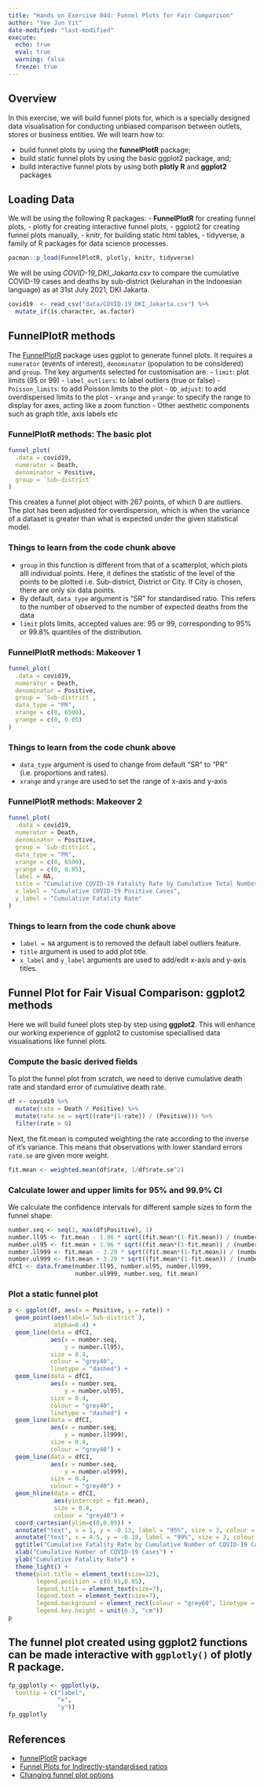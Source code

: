 ```yaml
---
title: "Hands on Exercise 04d: Funnel Plots for Fair Comparison"
author: "Yee Jun Yit"
date-modified: "last-modified"
execute:
  echo: true
  eval: true
  warning: false
  freeze: true
---
```


## Overview

In this exercise, we will build funnel plots for, which is a specially designed data visualisation for conducting unbiased comparison between outlets, stores or business entities. We will learn how to:

-   build funnel plots by using the **funnelPlotR** package;
-   build static funnel plots by using the basic ggplot2 package, and;
-   build interactive funnel plots by using both **plotly R** and **ggplot2** packages

## Loading Data

We will be using the following R packages: - **FunnelPlotR** for creating funnel plots, - plotly for creating interactive funnel plots, - ggplot2 for creating funnel plots manually, - knitr, for building static html tables, - tidyverse, a family of R packages for data science processes.

```r
pacman::p_load(FunnelPlotR, plotly, knitr, tidyverse)
```

We will be using *COVID-19_DKI_Jakarta.csv* to compare the cumulative COVID-19 cases and deaths by sub-district (kelurahan in the Indonesian language) as at 31st July 2021, DKI Jakarta.

```r
covid19  <- read_csv("data/COVID-19_DKI_Jakarta.csv") %>%
  mutate_if(is.character, as.factor)
```

## FunnelPlotR methods

The [FunnelPlotR](https://nhs-r-community.github.io/FunnelPlotR/) package uses ggplot to generate funnel plots. It requires a `numerator` (events of interest), `denominator` (population to be considered) and `group`. The key arguments selected for customisation are: - `limit`: plot limits (95 or 99) - `label_outliers`: to label outliers (true or false) - `Poisson_limits`: to add Poisson limits to the plot - `OD_adjust`: to add overdispersed limits to the plot - `xrange` and `yrange`: to specify the range to display for axes, acting like a zoom function - Other aesthetic components such as graph title, axis labels etc

### FunnelPlotR methods: The basic plot

```r
funnel_plot(
  .data = covid19,
  numerator = Death,
  denominator = Positive,
  group = `Sub-district`
)
```

This creates a funnel plot object with 267 points, of which 0 are outliers. The plot has been adjusted for overdispersion, which is when the variance of a dataset is greater than what is expected under the given statistical model.

::: callout-note
### Things to learn from the code chunk above

-   `group` in this function is different from that of a scatterplot, which plots alll individual points. Here, it defines the statistic of the level of the points to be plotted i.e. Sub-district, District or City. If City is chosen, there are only six data points.
-   By default, `data_type` argument is “SR” for standardised ratio. This refers to the number of observed to the number of expected deaths from the data
-   `limit` plots limits, accepted values are: 95 or 99, corresponding to 95% or 99.8% quantiles of the distribution.
:::

### FunnelPlotR methods: Makeover 1

```r
funnel_plot(
  .data = covid19,
  numerator = Death,
  denominator = Positive,
  group = `Sub-district`,
  data_type = "PR",
  xrange = c(0, 6500),
  yrange = c(0, 0.05)
)
```

::: callout-note
### Things to learn from the code chunk above

-   `data_type` argument is used to change from default “SR” to “PR” (i.e. proportions and rates).
-   `xrange` and `yrange` are used to set the range of x-axis and y-axis
:::

### FunnelPlotR methods: Makeover 2

```r
funnel_plot(
  .data = covid19,
  numerator = Death,
  denominator = Positive,
  group = `Sub-district`,
  data_type = "PR",   
  xrange = c(0, 6500),  
  yrange = c(0, 0.05),
  label = NA,
  title = "Cumulative COVID-19 Fatality Rate by Cumulative Total Number of COVID-19 Positive Cases",           
  x_label = "Cumulative COVID-19 Positive Cases",
  y_label = "Cumulative Fatality Rate"
)
```

::: callout-note
### Things to learn from the code chunk above

-   `label = NA` argument is to removed the default label outliers feature.
-   `title` argument is used to add plot title.
-   `x_label` and `y_label` arguments are used to add/edit x-axis and y-axis titles.
:::

## Funnel Plot for Fair Visual Comparison: ggplot2 methods

Here we will build funeel plots step by step using **ggplot2**. This will enhance our working experience of ggplot2 to customise speciallised data visualisations like funnel plots.

### Compute the basic derived fields

To plot the funnel plot from scratch, we need to derive cumulative death rate and standard error of cumulative death rate.

```r
df <- covid19 %>%
  mutate(rate = Death / Positive) %>%
  mutate(rate.se = sqrt((rate*(1-rate)) / (Positive))) %>%
  filter(rate > 0)
```

Next, the fit.mean is computed weighting the rate according to the inverse of it's variance. This means that observations with lower standard errors `rate.se` are given more weight.

```r
fit.mean <- weighted.mean(df$rate, 1/df$rate.se^2)
```

### Calculate lower and upper limits for 95% and 99.9% CI

We calculate the confidence intervals for different sample sizes to form the funnel shape:

```r
number.seq <- seq(1, max(df$Positive), 1)
number.ll95 <- fit.mean - 1.96 * sqrt((fit.mean*(1-fit.mean)) / (number.seq)) 
number.ul95 <- fit.mean + 1.96 * sqrt((fit.mean*(1-fit.mean)) / (number.seq)) 
number.ll999 <- fit.mean - 3.29 * sqrt((fit.mean*(1-fit.mean)) / (number.seq)) 
number.ul999 <- fit.mean + 3.29 * sqrt((fit.mean*(1-fit.mean)) / (number.seq)) 
dfCI <- data.frame(number.ll95, number.ul95, number.ll999, 
                   number.ul999, number.seq, fit.mean)
```

### Plot a static funnel plot

```r
p <- ggplot(df, aes(x = Positive, y = rate)) +
  geom_point(aes(label=`Sub-district`), 
             alpha=0.4) +
  geom_line(data = dfCI, 
            aes(x = number.seq, 
                y = number.ll95), 
            size = 0.4, 
            colour = "grey40", 
            linetype = "dashed") +
  geom_line(data = dfCI, 
            aes(x = number.seq, 
                y = number.ul95), 
            size = 0.4, 
            colour = "grey40", 
            linetype = "dashed") +
  geom_line(data = dfCI, 
            aes(x = number.seq, 
                y = number.ll999), 
            size = 0.4, 
            colour = "grey40") +
  geom_line(data = dfCI, 
            aes(x = number.seq, 
                y = number.ul999), 
            size = 0.4, 
            colour = "grey40") +
  geom_hline(data = dfCI, 
             aes(yintercept = fit.mean), 
             size = 0.4, 
             colour = "grey40") +
  coord_cartesian(ylim=c(0,0.05)) +
  annotate("text", x = 1, y = -0.13, label = "95%", size = 3, colour = "grey40") + 
  annotate("text", x = 4.5, y = -0.18, label = "99%", size = 3, colour = "grey40") + 
  ggtitle("Cumulative Fatality Rate by Cumulative Number of COVID-19 Cases") +
  xlab("Cumulative Number of COVID-19 Cases") + 
  ylab("Cumulative Fatality Rate") +
  theme_light() +
  theme(plot.title = element_text(size=12),
        legend.position = c(0.91,0.85), 
        legend.title = element_text(size=7),
        legend.text = element_text(size=7),
        legend.background = element_rect(colour = "grey60", linetype = "dotted"),
        legend.key.height = unit(0.3, "cm"))
p
```

## The funnel plot created using ggplot2 functions can be made interactive with `ggplotly()` of **plotly** R package.

```r
fp_ggplotly <- ggplotly(p,
  tooltip = c("label", 
              "x", 
              "y"))
fp_ggplotly
```

## References

-   [funnelPlotR](https://nhs-r-community.github.io/FunnelPlotR/index.html) package
-   [Funnel Plots for Indirectly-standardised ratios](https://nhs-r-community.github.io/FunnelPlotR/articles/funnel_plots.html)
-   [Changing funnel plot options](https://nhs-r-community.github.io/FunnelPlotR/articles/changing_funnel_plot_options.html)

